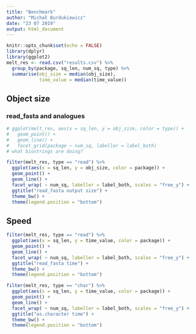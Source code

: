 ```yaml
---
title: "Benchmark"
author: "Michał Burdukiewicz"
date: "23 07 2019"
output: html_document
---
```


```r
knitr::opts_chunk$set(echo = FALSE)
library(dplyr)
library(ggplot2)
melt_res <- read.csv("results.csv") %>% 
  group_by(package, sq_len, num_sq, type) %>% 
  summarise(obj_size = median(obj_size),
            time_value = median(time_value))

```

## Object size

### read_fasta and analogues

```r
# ggplot(melt_res, aes(x = sq_len, y = obj_size, color = type)) +
#   geom_point() +
#   geom_line() +
#   facet_grid(package ~ num_sq, labeller = label_both)
# what biostrings are doing?

filter(melt_res, type == "read") %>% 
  ggplot(aes(x = sq_len, y = obj_size, color = package)) +
  geom_point() +
  geom_line() +
  facet_wrap( ~ num_sq, labeller = label_both, scales = "free_y") +
  ggtitle("read_fasta output size") +
  theme_bw() +
  theme(legend.position = "bottom")
```

## Speed

```r
filter(melt_res, type == "read") %>% 
  ggplot(aes(x = sq_len, y = time_value, color = package)) +
  geom_point() +
  geom_line() +
  facet_wrap( ~ num_sq, labeller = label_both, scales = "free_y") +
  ggtitle("read_fasta time") +
  theme_bw() +
  theme(legend.position = "bottom")

```


```r
filter(melt_res, type == "char") %>% 
  ggplot(aes(x = sq_len, y = time_value, color = package)) +
  geom_point() +
  geom_line() +
  facet_wrap( ~ num_sq, labeller = label_both, scales = "free_y") +
  ggtitle("as.character time") +
  theme_bw() +
  theme(legend.position = "bottom")
```
